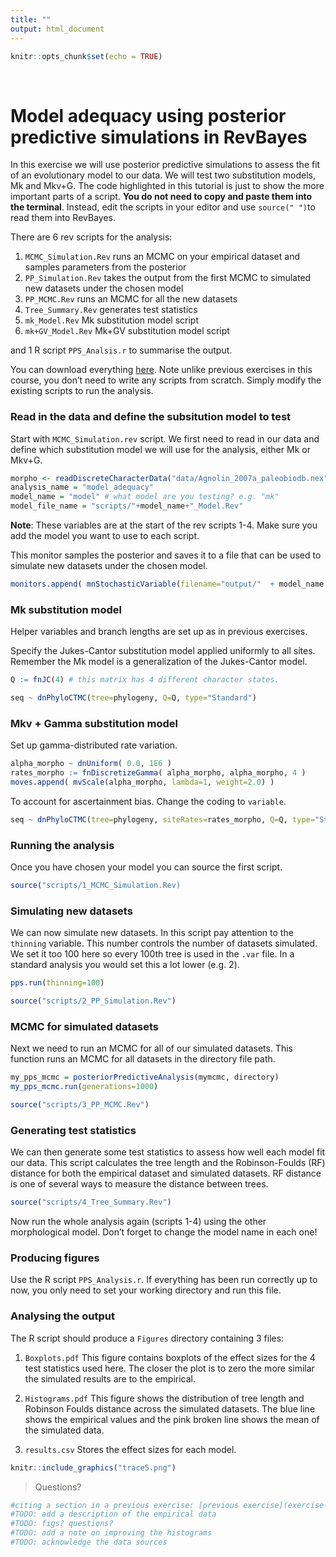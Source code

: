 ```yaml
---
title: ""
output: html_document
---
```


```r
knitr::opts_chunk$set(echo = TRUE)
```

\

# Model adequacy using posterior predictive simulations in RevBayes

In this exercise we will use posterior predictive simulations to assess the fit of an evolutionary model to our data. We will test two substitution models, Mk and Mkv+G.
The code highlighted in this tutorial is just to show the more important parts of a script. **You do not need to copy and paste them into the terminal**. Instead, edit the scripts in your editor and use `source(" ")`to read them into RevBayes.

There are 6 rev scripts for the analysis:
 
1. `MCMC_Simulation.Rev` runs an MCMC on your empirical dataset and samples parameters from the posterior
2. `PP_Simulation.Rev` takes the output from the first MCMC to simulated new datasets under the chosen model
3. `PP_MCMC.Rev` runs an MCMC for all the new datasets
4. `Tree_Summary.Rev` generates test statistics
5. `mk_Model.Rev` Mk substitution model script
6. `mk+GV_Model.Rev` Mk+GV substitution model script

and 1 R script `PPS_Analsis.r` to summarise the output.

You can download everything [here](scripts/exercise07.zip). Note unlike previous exercises in this course, you don't need to write any scripts from scratch. Simply modify the existing scripts to run the analysis.

### Read in the data and define the subsitution model to test 

Start with `MCMC_Simulation.rev` script. We first need to read in our data and define which substitution model we will use for the analysis, either Mk or Mkv+G.

```r
morpho <- readDiscreteCharacterData("data/Agnolin_2007a_paleobiodb.nex")
analysis_name = "model_adequacy" 
model_name = "model" # what model are you testing? e.g. "mk"
model_file_name = "scripts/"+model_name+"_Model.Rev"
```

**Note**: These variables are at the start of the rev scripts 1-4. Make sure you add the model you want to use to each script.

This monitor samples the posterior and saves it to a file that can be used to simulate new datasets under the chosen model. 

```r
monitors.append( mnStochasticVariable(filename="output/"  + model_name +  "/output/" + analysis_name + "_posterior.var", printgen=10) )
```

### Mk substitution model

Helper variables and branch lengths are set up as in previous exercises. 

Specify the Jukes-Cantor substitution model applied uniformly to all sites. Remember the Mk model is a generalization of the Jukes-Cantor model. 

```r
Q := fnJC(4) # this matrix has 4 different character states. 

seq ~ dnPhyloCTMC(tree=phylogeny, Q=Q, type="Standard")
```

### Mkv + Gamma substitution model

Set up gamma-distributed rate variation.

```r
alpha_morpho ~ dnUniform( 0.0, 1E6 )
rates_morpho := fnDiscretizeGamma( alpha_morpho, alpha_morpho, 4 )
moves.append( mvScale(alpha_morpho, lambda=1, weight=2.0) )
``` 
   
To account for ascertainment bias. Change the coding to `variable`.

```r
seq ~ dnPhyloCTMC(tree=phylogeny, siteRates=rates_morpho, Q=Q, type="Standard",  coding="variable")
``` 

### Running the analysis

Once you have chosen your model you can source the first script.

```r
source("scripts/1_MCMC_Simulation.Rev)
``` 

### Simulating new datasets

We can now simulate new datasets. In this script pay attention to the `thinning` variable. 
This number controls the number of datasets simulated. We set it too 100 here so every 100th tree is used in the `.var` file. In a standard analysis you would set this a lot lower (e.g. 2). 

```r
pps.run(thinning=100)
```

```r
source("scripts/2_PP_Simulation.Rev")
```

### MCMC for simulated datasets

Next we need to run an MCMC for all of our simulated datasets. This function runs an MCMC for all datasets in the directory file path. 

```r
my_pps_mcmc = posteriorPredictiveAnalysis(mymcmc, directory)
my_pps_mcmc.run(generations=1000)
```
```r
source("scripts/3_PP_MCMC.Rev")
```

### Generating test statistics

We can then generate some test statistics to assess how well each model fit our data. This script calculates the tree length and the Robinson-Foulds (RF) distance for both the empirical dataset and simulated datasets. 
RF distance is one of several ways to measure the distance between trees.

```r
source("scripts/4_Tree_Summary.Rev")
```

Now run the whole analysis again (scripts 1-4) using the other morphological model. Don't forget to change the model name in each one!

### Producing figures
Use the R script `PPS_Analysis.r`.
If everything has been run correctly up to now, you only need to set your working directory and run this file.

### Analysing the output 

The R script should produce a `Figures` directory containing 3 files:

1. `Boxplots.pdf` This figure contains boxplots of the effect sizes for the 4 test statistics used here. The closer the plot is to zero the more similar the simulated results are to the empirical.
 
2. `Histograms.pdf` This figure shows the distribution of tree length and Robinson Foulds distance across the simulated datasets. The blue line shows the empirical values and the pink broken line shows the mean of the simulated data.

3. `results.csv` Stores the effect sizes for each model.

```r
knitr::include_graphics("trace5.png")
```

> Questions?


```r
#citing a section in a previous exercise: [previous exercise](exercise-04.html#strict)
#TODO: add a description of the empirical data
#TODO: figs? questions?
#TODO: add a note on improving the histograms
#TODO: acknowledge the data sources
```


